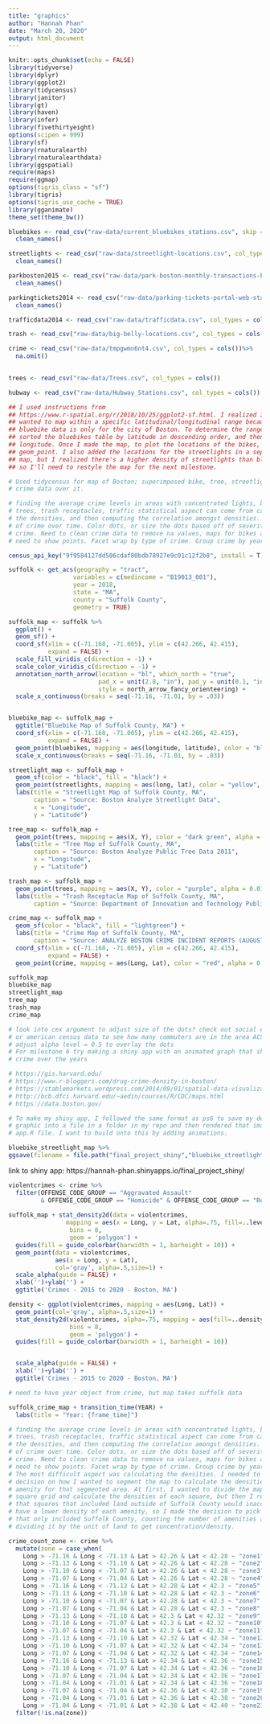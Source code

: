 ```yaml
---
title: "graphics"
author: "Hannah Phan"
date: "March 20, 2020"
output: html_document
---
```


```r
knitr::opts_chunk$set(echo = FALSE)
library(tidyverse)
library(dplyr)
library(ggplot2)
library(tidycensus)
library(janitor)
library(gt)
library(haven)
library(infer)
library(fivethirtyeight)
options(scipen = 999)
library(sf)
library(rnaturalearth)
library(rnaturalearthdata)
library(ggspatial)
require(maps)
require(ggmap)
options(tigris_class = "sf")
library(tigris)
options(tigris_use_cache = TRUE)
library(gganimate)
theme_set(theme_bw())
```

```r
bluebikes <- read_csv("raw-data/current_bluebikes_stations.csv", skip = 1, col_types = cols()) %>%
  clean_names()

streetlights <- read_csv("raw-data/streetlight-locations.csv", col_types = cols()) %>%
  clean_names()

parkboston2015 <- read_csv("raw-data/park-boston-monthly-transactions-by-zone-2015.csv", col_types = cols()) %>%
  clean_names()

parkingtickets2014 <- read_csv("raw-data/parking-tickets-portal-web-statistics.csv", col_types = cols()) %>%
  clean_names()

trafficdata2014 <- read_csv("raw-data/trafficdata.csv", col_types = cols())

trash <- read_csv("raw-data/big-belly-locations.csv", col_types = cols())

crime <- read_csv("raw-data/tmpgwmn6nt4.csv", col_types = cols())%>%
  na.omit()
  

trees <- read_csv("raw-data/Trees.csv", col_types = cols())

hubway <- read_csv("raw-data/Hubway_Stations.csv", col_types = cols())
```

```r
## I used instructions from
## https://www.r-spatial.org/r/2018/10/25/ggplot2-sf.html. I realized I only
## wanted to map within a specific latitudinal/longitudinal range because the
## bluebike data is only for the city of Boston. To determine the range, I
## sorted the bluebikes table by latitude in descending order, and then by
## longitude. Once I made the map, to plot the locations of the bikes, I used
## geom_point. I also added the locations for the streetlights in a separate
## map, but I realized there's a higher density of streetlights than bluebikes,
## so I'll need to restyle the map for the next milestone.

# Used tidycensus for map of Boston; superimposed bike, tree, streetlight, and
# crime data over it.

# finding the average crime levels in areas with concentrated lights, bluebikes,
# trees, trash receptacles, traffic statistical aspect can come from calculating
# the densities, and then computing the correlation amongst densities. gganimate
# of crime over time. Color dots, or size the dots based off of severity of
# crime. Need to clean crime data to remove na values, maps for bikes and lights
# need to show points. Facet wrap by type of crime. Group crime by year.

census_api_key("9f9584127dd506cdaf80bdb78927e9c01c12f2b8", install = T, overwrite = T)

suffolk <- get_acs(geography = "tract",
                  variables = c(medincome = "B19013_001"), 
                  year = 2018,
                  state = "MA",
                  county = "Suffolk County",
                  geometry = TRUE)

suffolk_map <- suffolk %>%
  ggplot() +
  geom_sf() +
  coord_sf(xlim = c(-71.168, -71.005), ylim = c(42.266, 42.415), 
           expand = FALSE) +
  scale_fill_viridis_c(direction = -1) +
  scale_color_viridis_c(direction = -1) +
  annotation_north_arrow(location = "bl", which_north = "true", 
                         pad_x = unit(2.8, "in"), pad_y = unit(0.1, "in"),
                         style = north_arrow_fancy_orienteering) +
  scale_x_continuous(breaks = seq(-71.16, -71.01, by = .03))


bluebike_map <- suffolk_map +
  ggtitle("Bluebike Map of Suffolk County, MA") +
  coord_sf(xlim = c(-71.168, -71.005), ylim = c(42.266, 42.415), 
           expand = FALSE) +
  geom_point(bluebikes, mapping = aes(longitude, latitude), color = "blue") +
  scale_x_continuous(breaks = seq(-71.16, -71.01, by = .03))

streetlight_map <- suffolk_map +
  geom_sf(color = "black", fill = "black") +
  geom_point(streetlights, mapping = aes(long, lat), color = "yellow", alpha = 0.01) +
  labs(title = "Streetlight Map of Suffolk County, MA",
       caption = "Source: Boston Analyze Streetlight Data",
       x = "Longitude",
       y = "Latitude")

tree_map <- suffolk_map +
  geom_point(trees, mapping = aes(X, Y), color = "dark green", alpha = 0.01) +
  labs(title = "Tree Map of Suffolk County, MA",
       caption = "Source: Boston Analyze Public Tree Data 2011",
       x = "Longitude",
       y = "Latitude")

trash_map <- suffolk_map +
  geom_point(trees, mapping = aes(X, Y), color = "purple", alpha = 0.01) +
  labs(title = "Trash Receptacle Map of Suffolk County, MA",
       caption = "Source: Department of Innovation and Technology Public Big Belly Data")

crime_map <- suffolk_map +
  geom_sf(color = "black", fill = "lightgreen") +
  labs(title = "Crime Map of Suffolk County, MA",
       caption = "Source: ANALYZE BOSTON CRIME INCIDENT REPORTS (AUGUST 2015 - TO DATE)") +
  coord_sf(xlim = c(-71.168, -71.005), ylim = c(42.266, 42.415), 
           expand = FALSE) +
  geom_point(crime, mapping = aes(Long, Lat), color = "red", alpha = 0.01)

suffolk_map
bluebike_map
streetlight_map
tree_map
trash_map
crime_map

# look into cex argument to adjust size of the dots? check out social explorer
# or american census data to see how many commuters are in the area ACS survey,
# adjust alpha level = 0.5 to overlay the dots
# For milestone 6 try making a shiny app with an animated graph that shows the
# crime over the years

# https://gis.harvard.edu/
# https://www.r-bloggers.com/drug-crime-density-in-boston/
# https://stablemarkets.wordpress.com/2014/09/01/spatial-data-visualization-with-r/
# http://bcb.dfci.harvard.edu/~aedin/courses/R/CDC/maps.html 
# https://data.boston.gov/ 
```

```r

# To make my shiny app, I followed the same format as ps6 to save my desired
# graphic into a file in a folder in my repo and then rendered that image in the
# app.R file. I want to build onto this by adding animations.

bluebike_streetlight_map %>%
ggsave(filename = file.path("final_project_shiny","bluebike_streetlight_map.png"))

```
link to shiny app: https://hannah-phan.shinyapps.io/final_project_shiny/

```r

violentcrimes <- crime %>%
  filter(OFFENSE_CODE_GROUP == "Aggravated Assault" 
         & OFFENSE_CODE_GROUP == "Homicide" & OFFENSE_CODE_GROUP == "Robbery")
                   
suffolk_map + stat_density2d(data = violentcrimes,
                mapping = aes(x = Long, y = Lat, alpha=.75, fill=..level..),
                 bins = 8,
                 geom = 'polygon') +
  guides(fill = guide_colorbar(barwidth = 1, barheight = 10)) +
  geom_point(data = violentcrimes, 
             aes(x = Long, y = Lat),
             col='gray', alpha=.5,size=1) +
  scale_alpha(guide = FALSE) +
  xlab('')+ylab('') +
  ggtitle('Crimes - 2015 to 2020 - Boston, MA')

density <- ggplot(violentcrimes, mapping = aes(Long, Lat)) +
  geom_point(col='gray', alpha=.5,size=1) +
  stat_density2d(violentcrimes, alpha=.75, mapping = aes(fill=..density..),
                 bins = 8,
                 geom = 'polygon') +
  guides(fill = guide_colorbar(barwidth = 1, barheight = 10))


  scale_alpha(guide = FALSE) +
  xlab('')+ylab('') +
  ggtitle('Crimes - 2015 to 2020 - Boston, MA')
```


```r
# need to have year object from crime, but map takes suffolk data

suffolk_crime_map + transition_time(YEAR) + 
  labs(title = "Year: {frame_time}")
```

```r
# finding the average crime levels in areas with concentrated lights, bluebikes,
# trees, trash receptacles, traffic statistical aspect can come from calculating
# the densities, and then computing the correlation amongst densities. gganimate
# of crime over time. Color dots, or size the dots based off of severity of
# crime. Need to clean crime data to remove na values, maps for bikes and lights
# need to show points. Facet wrap by type of crime. Group crime by year.
# The most difficult aspect was calculating the densities. I needed to make a
# decision on how I wanted to segment the map to calculate the densities of each
# amenity for that segmented area. At first, I wanted to divide the map into a
# square grid and calculate the densities of each square, but then I realized
# that squares that included land outside of Suffolk County would inaccurately
# have a lower density of each amenity, so I made the decision to pick areas
# that only included Suffolk County, counting the number of amenities and
# dividing it by the unit of land to get concentration/density.

crime_count_zone <- crime %>%
  mutate(zone = case_when(
    Long > -71.16 & Long < -71.13 & Lat > 42.26 & Lat < 42.28 ~ "zone1",
    Long > -71.13 & Long < -71.10 & Lat > 42.26 & Lat < 42.28 ~ "zone2",
    Long > -71.10 & Long < -71.07 & Lat > 42.26 & Lat < 42.28 ~ "zone3",
    Long > -71.07 & Long < -71.04 & Lat > 42.26 & Lat < 42.28 ~ "zone4",
    Long > -71.16 & Long < -71.13 & Lat > 42.28 & Lat < 42.3 ~ "zone5",
    Long > -71.13 & Long < -71.10 & Lat > 42.28 & Lat < 42.3 ~ "zone6",
    Long > -71.10 & Long < -71.07 & Lat > 42.28 & Lat < 42.3 ~ "zone7",
    Long > -71.07 & Long < -71.04 & Lat > 42.28 & Lat < 42.3 ~ "zone8",
    Long > -71.13 & Long < -71.10 & Lat > 42.3 & Lat < 42.32 ~ "zone9",
    Long > -71.10 & Long < -71.07 & Lat > 42.3 & Lat < 42.32 ~ "zone10",
    Long > -71.07 & Long < -71.04 & Lat > 42.3 & Lat < 42.32 ~ "zone11",
    Long > -71.13 & Long < -71.10 & Lat > 42.32 & Lat < 42.34 ~ "zone12",
    Long > -71.10 & Long < -71.07 & Lat > 42.32 & Lat < 42.34 ~ "zone13",
    Long > -71.07 & Long < -71.04 & Lat > 42.32 & Lat < 42.34 ~ "zone14",
    Long > -71.16 & Long < -71.13 & Lat > 42.34 & Lat < 42.36 ~ "zone15",
    Long > -71.10 & Long < -71.07 & Lat > 42.34 & Lat < 42.36 ~ "zone16",
    Long > -71.07 & Long < -71.04 & Lat > 42.34 & Lat < 42.36 ~ "zone17",
    Long > -71.04 & Long < -71.01 & Lat > 42.34 & Lat < 42.36 ~ "zone18",
    Long > -71.07 & Long < -71.04 & Lat > 42.36 & Lat < 42.38 ~ "zone19",
    Long > -71.04 & Long < -71.01 & Lat > 42.36 & Lat < 42.38 ~ "zone20",
    Long > -71.04 & Long < -71.01 & Lat > 42.38 & Lat < 42.40 ~ "zone21")) %>%
  filter(!is.na(zone))




```

